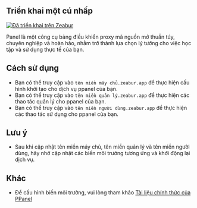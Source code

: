 ## Triển khai một cú nhấp

[![Đã triển khai trên Zeabur](https://zeabur.com/deployed-on-zeabur-dark.svg)](https://zeabur.com?referralCode=PPanelGroup&utm_source=PPanelGroup&utm_campaign=oss)

Panel là một công cụ bảng điều khiển proxy mã nguồn mở thuần túy, chuyên nghiệp và hoàn hảo, nhằm trở thành lựa chọn lý tưởng cho việc học tập và sử dụng thực tế của bạn.

## Cách sử dụng

- Bạn có thể truy cập vào `tên miền máy chủ.zeabur.app` để thực hiện cấu hình khởi tạo cho dịch vụ ppanel của bạn.
- Bạn có thể truy cập vào `tên miền quản lý.zeabur.app` để thực hiện các thao tác quản lý cho ppanel của bạn.
- Bạn có thể truy cập vào `tên miền người dùng.zeabur.app` để thực hiện các thao tác sử dụng cho ppanel của bạn.

## Lưu ý

- Sau khi cập nhật tên miền máy chủ, tên miền quản lý và tên miền người dùng, hãy nhớ cập nhật các biến môi trường tương ứng và khởi động lại dịch vụ.

## Khác

- Để cấu hình biến môi trường, vui lòng tham khảo [Tài liệu chính thức của PPanel](https://ppanel.dev/)


<Giscus />
